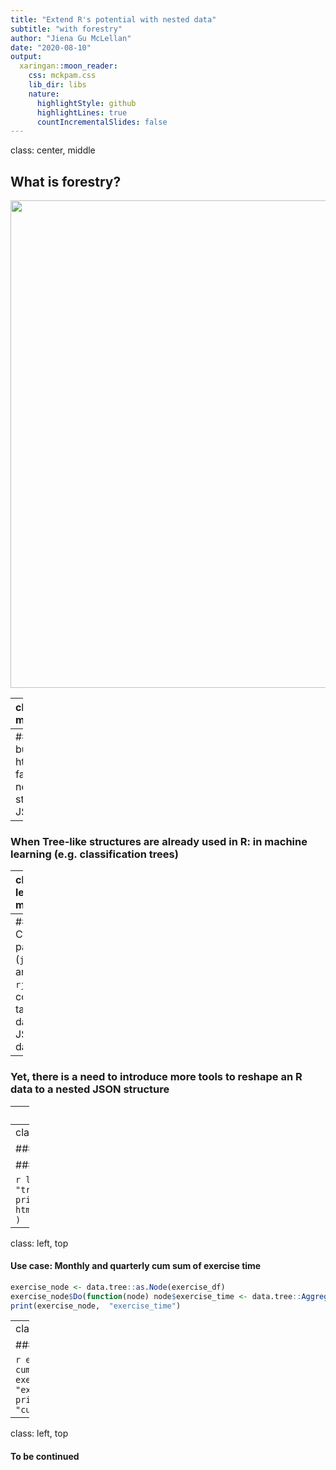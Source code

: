 ```yaml
---
title: "Extend R's potential with nested data"
subtitle: "with forestry"
author: "Jiena Gu McLellan"
date: "2020-08-10"
output:
  xaringan::moon_reader:
    css: mckpam.css
    lib_dir: libs
    nature:
      highlightStyle: github
      highlightLines: true
      countIncrementalSlides: false
---
```

class: center, middle

## What is forestry?

<img src="www/forestry_intro.png"  width="780px"/>

---
class: left, middle


```r
options(htmltools.dir.version = FALSE)
```
## Why nested (hierarchical) data?
<img src="www/forestry_hex2.png"  width="180px" align="right"/>

.footnote[
[1] Jiena McLellan (2020). forestry: Reshape Data Tree. R package version 0.1.0.
  https://CRAN.R-project.org/package=forestry
]

--
### When building htmlwidgets, facing nested structure JSON

--
### When Tree-like structures are already used in R: in machine learning (e.g. classification trees)

---
class: left, middle

## Unlock R's potential with nested data
<img src="www/forestry_hex2.png"  width="180px" align="right"/>

.footnote[
[1] Jiena McLellan (2020). forestry: Reshape Data Tree. R package version 0.1.0.
  https://CRAN.R-project.org/package=forestry
]

--
### Current R packages (`jsonlite` and `rjson`) to convert a tabular R data to a JSNO data

--
### Yet, there is a need to introduce more tools to reshape an R data to a nested JSON structure


---
class: center, middle

# Get Started

<img src="www/started.jpeg" alt="Example_start" width="450" height="500">

---
class:  left, top

### Use Case:

#### Create an JSON array from tree

```r
library(forestry)
new_node <- create_nodes(tree_name = "tree1", 
                         add_children_count = 3, 
                         class = c("A", "B", "C") )
print(new_node, "class")
library(htmlwidgets)
htmlwidgets:::toJSON(forestry::pre_get_array(as.list(new_node)) )
```

---
class: left, top

#### Use case: Monthly and quarterly cum sum of exercise time

```r
exercise_node <- data.tree::as.Node(exercise_df)
exercise_node$Do(function(node) node$exercise_time <- data.tree::Aggregate(node, attribute = "exercise_time", aggFun = sum), traversal = "post-order")
print(exercise_node,  "exercise_time")
```

---
class:  left, top

#### Continued Use Case:

```r
exercise_node_test <- cumsum_across_level(input_node = exercise_node, attri_name = "exercise_time", level_num = "All")
print(exercise_node_test,"exercise_time", "cumsum_number", "level")
```

---
class:  left, top

#### To be continued

